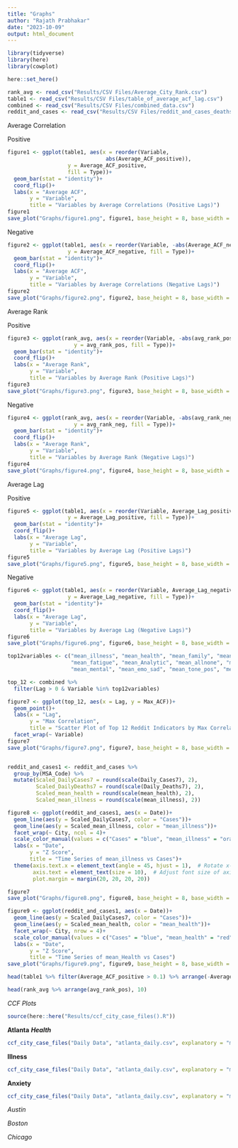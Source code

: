 ```yaml
---
title: "Graphs"
author: "Rajath Prabhakar"
date: "2023-10-09"
output: html_document
---
```

```r
library(tidyverse)
library(here)
library(cowplot)
```
```r
here::set_here()
```

```r
rank_avg <- read_csv("Results/CSV Files/Average_City_Rank.csv")
table1 <- read_csv("Results/CSV Files/table_of_average_acf_lag.csv")
combined <- read_csv("Results/CSV Files/combined_data.csv")
reddit_and_cases <- read_csv("Results/CSV Files/reddit_and_cases_deaths.csv")
```
Average Correlation

Positive
```r
figure1 <- ggplot(table1, aes(x = reorder(Variable,
                               abs(Average_ACF_positive)),
                   y = Average_ACF_positive, 
                   fill = Type))+
  geom_bar(stat = "identity")+
  coord_flip()+
  labs(x = "Average ACF",
       y = "Variable",
       title = "Variables by Average Correlations (Positive Lags)")
figure1
save_plot("Graphs/figure1.png", figure1, base_height = 8, base_width = 8)

```

Negative

```r
figure2 <- ggplot(table1, aes(x = reorder(Variable, -abs(Average_ACF_negative)),
                   y = Average_ACF_negative, fill = Type))+
  geom_bar(stat = "identity")+
  coord_flip()+
  labs(x = "Average ACF",
       y = "Variable",
       title = "Variables by Average Correlations (Negative Lags)")
figure2
save_plot("Graphs/figure2.png", figure2, base_height = 8, base_width = 8)
```

Average Rank

Positive

```r
figure3 <- ggplot(rank_avg, aes(x = reorder(Variable, -abs(avg_rank_pos)),
                     y = avg_rank_pos, fill = Type))+
  geom_bar(stat = "identity")+
  coord_flip()+
  labs(x = "Average Rank",
       y = "Variable",
       title = "Variables by Average Rank (Positive Lags)")
figure3
save_plot("Graphs/figure3.png", figure3, base_height = 8, base_width = 8)
```


Negative

```r
figure4 <- ggplot(rank_avg, aes(x = reorder(Variable, -abs(avg_rank_neg)),
                     y = avg_rank_neg, fill = Type))+
  geom_bar(stat = "identity")+
  coord_flip()+
  labs(x = "Average Rank",
       y = "Variable",
       title = "Variables by Average Rank (Negative Lags)")
figure4
save_plot("Graphs/figure4.png", figure4, base_height = 8, base_width = 8)
```

Average Lag

Positive
```r
figure5 <- ggplot(table1, aes(x = reorder(Variable, Average_Lag_positive), 
                   y = Average_Lag_positive, fill = Type))+
  geom_bar(stat = "identity")+
  coord_flip()+
  labs(x = "Average Lag",
       y = "Variable",
       title = "Variables by Average Lag (Positive Lags)")
figure5
save_plot("Graphs/figure5.png", figure5, base_height = 8, base_width = 8)
```

Negative
```r
figure6 <- ggplot(table1, aes(x = reorder(Variable, Average_Lag_negative), 
                   y = Average_Lag_negative, fill = Type))+
  geom_bar(stat = "identity")+
  coord_flip()+
  labs(x = "Average Lag",
       y = "Variable",
       title = "Variables by Average Lag (Negative Lags)")
figure6
save_plot("Graphs/figure6.png", figure6, base_height = 8, base_width = 8)
```



```r
top12variables <- c("mean_illness", "mean_health", "mean_family", "mean_Tone",
                    "mean_fatigue", "mean_Analytic", "mean_allnone", "mean_emo_pos",
                    "mean_mental", "mean_emo_sad", "mean_tone_pos", "mean_emotion")

top_12 <- combined %>% 
  filter(Lag > 0 & Variable %in% top12variables)
```

```r
figure7 <- ggplot(top_12, aes(x = Lag, y = Max_ACF))+
  geom_point()+
  labs(x = "Lag",
       y = "Max Correlation", 
       title = "Scatter Plot of Top 12 Reddit Indicators by Max Correlation")+
  facet_wrap(~ Variable)
figure7
save_plot("Graphs/figure7.png", figure7, base_height = 8, base_width = 8)

```

```r

```

```r
reddit_and_cases1 <- reddit_and_cases %>%
  group_by(MSA_Code) %>%
  mutate(Scaled_DailyCases7 = round(scale(Daily_Cases7), 2),
         Scaled_DailyDeaths7 = round(scale(Daily_Deaths7), 2),
         Scaled_mean_health = round(scale(mean_health), 2),
         Scaled_mean_illness = round(scale(mean_illness), 2))
```



```r

figure8 <- ggplot(reddit_and_cases1, aes(x = Date))+
  geom_line(aes(y = Scaled_DailyCases7, color = "Cases"))+
  geom_line(aes(y = Scaled_mean_illness, color = "mean_illness"))+
  facet_wrap(~ City, ncol = 4)+
  scale_color_manual(values = c("Cases" = "blue", "mean_illness" = "orange"))+
  labs(x = "Date",
       y = "Z Score",
       title = "Time Series of mean_illness vs Cases")+
  theme(axis.text.x = element_text(angle = 45, hjust = 1),  # Rotate x-axis labels
        axis.text = element_text(size = 10),  # Adjust font size of axis labels
        plot.margin = margin(20, 20, 20, 20))

figure7
save_plot("Graphs/figure8.png", figure8, base_height = 8, base_width = 8)
```

```r
figure9 <- ggplot(reddit_and_cases1, aes(x = Date))+
  geom_line(aes(y = Scaled_DailyCases7, color = "Cases"))+
  geom_line(aes(y = Scaled_mean_health, color = "mean_health"))+
  facet_wrap(~ City, nrow = 4)+
  scale_color_manual(values = c("Cases" = "blue", "mean_health" = "red"))+
  labs(x = "Date",
       y = "Z Score",
       title = "Time Series of mean_Health vs Cases")
save_plot("Graphs/figure9.png", figure9, base_height = 8, base_width = 8)
```

```r
head(table1 %>% filter(Average_ACF_positive > 0.1) %>% arrange(-Average_ACF_positive),10)
```
```r
head(rank_avg %>% arrange(avg_rank_pos), 10)
```

*CCF Plots*
```r
source(here::here("Results/ccf_city_case_files().R"))
```

**Atlanta**
***Health***
```r
ccf_city_case_files("Daily Data", "atlanta_daily.csv", explanatory = "mean_health", code = "C1206", city = "Atlanta", state = "Georgia", plots = TRUE, lags = "both")
```

**Illness**
```r
ccf_city_case_files("Daily Data", "atlanta_daily.csv", explanatory = "mean_illness", code = "C1206", city = "Atlanta", state = "Georgia", plots = TRUE, lags = "both")
```


**Anxiety**
```r
ccf_city_case_files("Daily Data", "atlanta_daily.csv", explanatory = "mean_emo_anx", code = "C1206", city = "Atlanta", state = "Georgia", plots = TRUE, lags = "both")
```


*Austin*

*Boston*

*Chicago*

